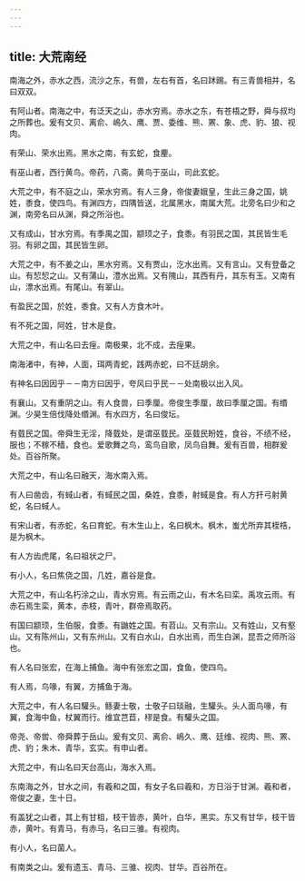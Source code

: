 ```yaml
---
---
---
```

title: 大荒南经
---


南海之外，赤水之西，流沙之东，有兽，左右有首，名曰䟣踢。有三青兽相并，名曰双双。

有阿山者。南海之中，有泛天之山，赤水穷焉。赤水之东，有苍梧之野，舜与叔均之所葬也。爰有文贝、离俞、嶋久、鹰、贾、委维、熊、罴、象、虎、豹、狼、视肉。

有荣山、荣水出焉。黑水之南，有玄蛇，食麈。

有巫山者，西行黄鸟。帝药，八斋。黄鸟于巫山，司此玄蛇。

大荒之中，有不庭之山，荣水穷焉。有人三身，帝俊妻娥皇，生此三身之国，姚姓，黍食，使四鸟。有渊四方，四隅皆送，北属黑水，南属大荒。北旁名曰少和之渊，南旁名曰从渊，舜之所浴也。

又有成山，甘水穷焉。有季禺之国，颛顼之子，食黍。有羽民之国，其民皆生毛羽。有卵之国，其民皆生卵。

大荒之中，有不姜之山，黑水穷焉。又有贾山，汔水出焉。又有言山。又有登备之山。有恝恝之山。又有蒲山，澧水出焉。又有隗山，其西有丹，其东有玉。又南有山，漂水出焉。有尾山。有翠山。

有盈民之国，於姓，黍食。又有人方食木叶。

有不死之国，阿姓，甘木是食。

大荒之中，有山名曰去痓。南极果，北不成，去痓果。

南海渚中，有神，人面，珥两青蛇，践两赤蛇，曰不廷胡余。

有神名曰因因乎－－南方曰因乎，夸风曰乎民－－处南极以出入风。

有襄山。又有重阴之山。有人食兽，曰季厘。帝俊生季厘，故曰季厘之国。有缗渊。少昊生倍伐降处缗渊。有水四方，名曰俊坛。

有臷民之国。帝舜生无淫，降臷处，是谓巫臷民。巫臷民盼姓，食谷，不绩不经，服也；不稼不穑，食也。爱歌舞之鸟，鸾鸟自歌，凤鸟自舞。爰有百兽，相群爰处。百谷所聚。

大荒之中，有山名曰融天，海水南入焉。

有人曰凿齿，有蜮山者，有蜮民之国，桑姓，食黍，射蜮是食。有人方扞弓射黄蛇，名曰蜮人。

有宋山者，有赤蛇，名曰育蛇。有木生山上，名曰枫木。枫木，蚩尤所弃其桎梏，是为枫木。

有人方齿虎尾，名曰祖状之尸。

有小人，名曰焦侥之国，几姓，嘉谷是食。

大荒之中，有山名朽涂之山，青水穷焉。有云雨之山，有木名曰栾。禹攻云雨。有赤石焉生栾，黄本，赤枝，青叶，群帝焉取药。

有国曰颛顼，生伯服，食黍。有鼬姓之国。有苕山。又有宗山。又有姓山，又有壑山。又有陈州山，又有东州山。又有白水山，白水出焉，而生白渊，昆吾之师所浴也。

有人名曰张宏，在海上捕鱼。海中有张宏之国，食鱼，使四鸟。

有人焉，鸟喙，有翼，方捕鱼于海。

大荒之中，有人名曰驩头。鲧妻士敬，士敬子曰琰融，生驩头。头人面鸟喙，有翼，食海中鱼，杖翼而行。维宜芑苣，穋是食。有驩头之国。

帝尧、帝喾、帝舜葬于岳山。爰有文贝、离俞、嶋久、鹰、廷维、视肉、熊、罴、虎、豹；朱木、青华，玄实。有申山者。

大荒之中，有山名曰天台高山，海水入焉。

东南海之外，甘水之间，有羲和之国，有女子名曰羲和，方日浴于甘渊。羲和者，帝俊之妻，生十日。

有盖犹之山者，其上有甘柤，枝干皆赤，黄叶，白华，黑实。东又有甘华，枝干皆赤，黄叶。有青马，有赤马，名曰三骓。有视肉。

有小人，名曰菌人。

有南类之山。爰有遗玉、青马、三骓、视肉、甘华。百谷所在。

